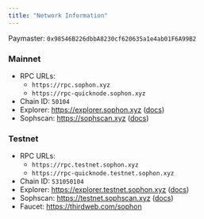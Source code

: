 ```yaml
---
title: "Network Information"
---
```


Paymaster: `0x98546B226dbbA8230cf620635a1e4ab01F6A99B2`

### Mainnet

- RPC URLs:
  - `https://rpc.sophon.xyz`
  - `https://rpc-quicknode.sophon.xyz`
- Chain ID: `50104`
- Explorer: https://explorer.sophon.xyz ([docs](https://api-explorer.sophon.xyz/docs))
- Sophscan: https://sophscan.xyz ([docs](https://docs.sophscan.xyz))

### Testnet

- RPC URLs:
  - `https://rpc.testnet.sophon.xyz`
  - `https://rpc-quicknode.testnet.sophon.xyz`
- Chain ID: `531050104`
- Explorer: https://explorer.testnet.sophon.xyz ([docs](https://api-explorer.sophon.xyz/docs))
- Sophscan: https://testnet.sophscan.xyz ([docs](https://docs.sophscan.xyz))
- Faucet: https://thirdweb.com/sophon